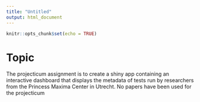```yaml
---
title: "Untitled"
output: html_document
---
```


```r
knitr::opts_chunk$set(echo = TRUE)
```

# Topic
The projecticum assignment is to create a shiny app containing an interactive dashboard that displays the metadata of tests run by researchers from the Princess Maxima Center in Utrecht.
No papers have been used for the projecticum